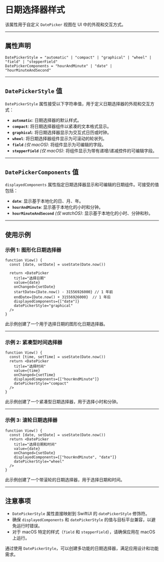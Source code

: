 # 日期选择器样式 

该属性用于自定义 `DatePicker` 视图在 UI 中的外观和交互方式。

---

## 属性声明

```tsx
DatePickerStyle = "automatic" | "compact" | "graphical" | "wheel" | "field" | "stepperField"
DatePickerComponents = "hourAndMinute" | "date" | "hourMinuteAndSecond"
```

---

## `DatePickerStyle` 值

`DatePickerStyle` 属性接受以下字符串值，用于定义日期选择器的外观和交互方式：

- **`automatic`**: 日期选择器的默认样式。
- **`compact`**: 将日期选择器组件以紧凑的文本格式显示。
- **`graphical`**: 将日期选择器显示为交互式日历或时钟。
- **`wheel`**: 将日期选择器组件显示为可滚动的轮状列。
- **`field`** *(仅 macOS)*: 将组件显示为可编辑的字段。
- **`stepperField`** *(仅 macOS)*: 将组件显示为带有递增/递减控件的可编辑字段。

---

## `DatePickerComponents` 值

`displayedComponents` 属性指定日期选择器显示和可编辑的日期组件。可接受的值包括：

- **`date`**: 显示基于本地化的日、月、年。
- **`hourAndMinute`**: 显示基于本地化的小时和分钟。
- **`hourMinuteAndSecond`** *(仅 watchOS)*: 显示基于本地化的小时、分钟和秒。

---

## 使用示例

### 示例 1: 图形化日期选择器

```tsx
function View() {
  const [date, setDate] = useState(Date.now())

  return <DatePicker
    title="选择日期"
    value={date}
    onChanged={setDate}
    startDate={Date.now() - 31556926000} // 1 年前
    endDate={Date.now() + 31556926000}  // 1 年后
    displayedComponents={["date"]}
    datePickerStyle="graphical"
  />
}
```

此示例创建了一个用于选择日期的图形化日期选择器。

---

### 示例 2: 紧凑型时间选择器

```tsx
function View() {
  const [time, setTime] = useState(Date.now())
  return <DatePicker
    title="选择时间"
    value={time}
    onChanged={setTime}
    displayedComponents={["hourAndMinute"]}
    datePickerStyle="compact"
  />
}
```

此示例创建了一个紧凑型日期选择器，用于选择小时和分钟。

---

### 示例 3: 滚轮日期选择器

```tsx
function View() {
  const [date, setDate] = useState(Date.now())
  return <DatePicker
    title="选择日期和时间"
    value={date}
    onChanged={setDate}
    displayedComponents={["hourAndMinute", "date"]}
    datePickerStyle="wheel"
  />
}
```

此示例创建了一个带滚轮的日期选择器，用于选择日期和时间。

---

## 注意事项

- `DatePickerStyle` 属性直接映射到 SwiftUI 的 `datePickerStyle` 修饰符。
- 确保 `displayedComponents` 和 `datePickerStyle` 的值与目标平台兼容，以避免运行时错误。
- 对于 macOS 特定的样式（`field` 和 `stepperField`），请确保应用在 macOS 上运行。

通过使用 `DatePickerStyle`，可以创建多功能的日期选择器，满足应用设计和功能需求。